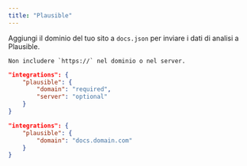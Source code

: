 ```yaml
---
title: "Plausible"
---
```


Aggiungi il dominio del tuo sito a `docs.json` per inviare i dati di analisi a Plausible.

<Info>

    Non includere `https://` nel dominio o nel server.

</Info>

<CodeGroup>

```json Opzioni di analytics in docs.json
"integrations": {
    "plausible": {
        "domain": "required",
        "server": "optional"
    }
}
```

```json Esempio
"integrations": {
    "plausible": {
        "domain": "docs.domain.com"
    }
}
```

</CodeGroup>